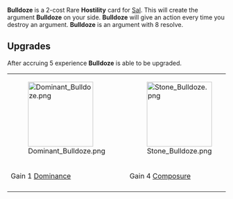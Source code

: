 {{Card
|character = Sal
|rarity = Rare
|cardtype = Hostility
|decktype = Negotiation
|upgradeable = Yes
|expreq = 5
|upgrade1 = Dominant Bulldoze
|upgrade2 = Stone Bulldoze}}
{{Quote|Outta my way!}}

'''Bulldoze''' is a 2-cost Rare '''Hostility''' card for [[Sal]]. This will create the argument '''Bulldoze''' on your side. '''Bulldoze''' will give an action every time you destroy an argument. '''Bulldoze''' is an argument with 8 resolve.

==Upgrades==
After accruing 5 experience '''Bulldoze''' is able to be upgraded. 
{| class="wikitable" style="text-align:center"
|-
|[[File:Dominant  Bulldoze.png|150px]]
|[[File:Stone Bulldoze.png|150px]]
|-
!Gain 1 [[Dominance]]
!Gain 4 [[Composure]]
|-
|}